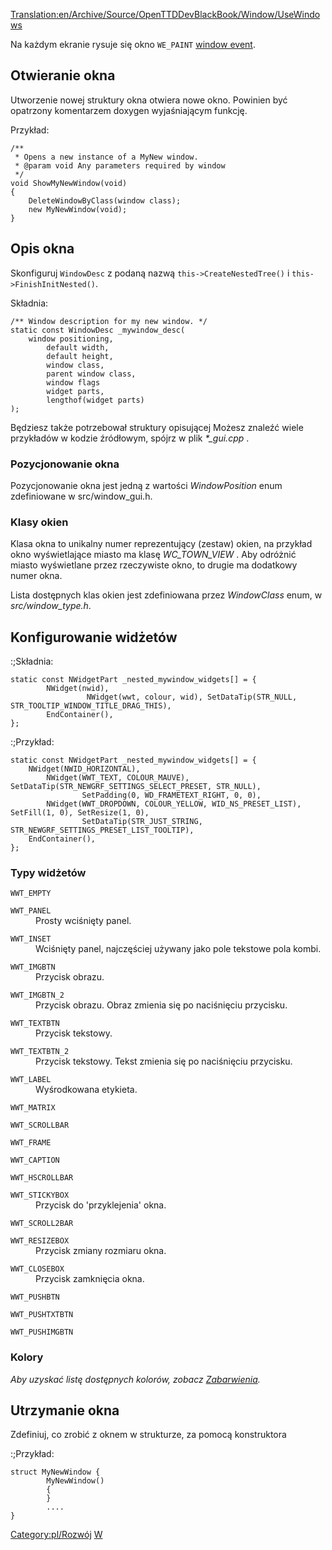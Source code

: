 [[Translation:en/Archive/Source/OpenTTDDevBlackBook/Window/UseWindows]]
 
<!--{{DevDoc}}-->{{pl/Rozwój}}

Na każdym ekranie rysuje się okno <code>WE_PAINT</code> [[en/OpenTTDDevBlackBook/Window/WindowEvents|window event]].

==Otwieranie okna==
Utworzenie nowej struktury okna otwiera nowe okno. Powinien być opatrzony komentarzem doxygen wyjaśniającym funkcję.

;<nowiki>Przykład:</nowiki>

<pre>
/**
 * Opens a new instance of a MyNew window.
 * @param void Any parameters required by window
 */
void ShowMyNewWindow(void)
{
	DeleteWindowByClass(window class);
	new MyNewWindow(void);
}
</pre>

==Opis okna==

Skonfiguruj <code>WindowDesc</code> z podaną nazwą <code>this->CreateNestedTree()</code> i <code>this->FinishInitNested()</code>.

;<nowiki>Składnia:</nowiki>

<pre>
/** Window description for my new window. */
static const WindowDesc _mywindow_desc(
	window positioning,
        default width,
        default height,
        window class,
        parent window class,
        window flags
        widget parts,
        lengthof(widget parts)
);
</pre>

Będziesz także potrzebował struktury opisującej
Możesz znaleźć wiele przykładów w kodzie źródłowym, spójrz w plik ''*_gui.cpp'' .

===Pozycjonowanie okna===
Pozycjonowanie okna jest jedną z wartości ''WindowPosition'' enum zdefiniowane w src/window_gui.h.

===Klasy okien===
Klasa okna to unikalny numer reprezentujący (zestaw) okien, na przykład okno wyświetlające miasto ma klasę  ''WC_TOWN_VIEW'' . Aby odróżnić miasto wyświetlane przez rzeczywiste okno, to drugie ma dodatkowy numer okna.

Lista dostępnych klas okien jest zdefiniowana przez ''WindowClass'' enum, w ''src/window_type.h''.

==Konfigurowanie widżetów==

:;<nowiki>Składnia:</nowiki>

<pre>
static const NWidgetPart _nested_mywindow_widgets[] = {
        NWidget(nwid),
                 NWidget(wwt, colour, wid), SetDataTip(STR_NULL, STR_TOOLTIP_WINDOW_TITLE_DRAG_THIS),
        EndContainer(),
};
</pre>

:;<nowiki>Przykład:</nowiki>

<pre>
static const NWidgetPart _nested_mywindow_widgets[] = {
	NWidget(NWID_HORIZONTAL),
		NWidget(WWT_TEXT, COLOUR_MAUVE), SetDataTip(STR_NEWGRF_SETTINGS_SELECT_PRESET, STR_NULL),
				SetPadding(0, WD_FRAMETEXT_RIGHT, 0, 0),
		NWidget(WWT_DROPDOWN, COLOUR_YELLOW, WID_NS_PRESET_LIST), SetFill(1, 0), SetResize(1, 0),
				SetDataTip(STR_JUST_STRING, STR_NEWGRF_SETTINGS_PRESET_LIST_TOOLTIP),
	EndContainer(),
};
</pre>

===Typy widżetów===

;<code>WWT_EMPTY</code>
:
<!--{{todo|-Include an explanation.}}-->{{pl/do poprawki|- Dołącz wyjaśnienie.}}

;<code>WWT_PANEL</code>
:Prosty wciśnięty panel.

;<code>WWT_INSET</code>
:Wciśnięty panel, najczęściej używany jako pole tekstowe pola kombi.

;<code>WWT_IMGBTN</code>
:Przycisk obrazu.

;<code>WWT_IMGBTN_2</code>
:Przycisk obrazu. Obraz zmienia się po naciśnięciu przycisku.

;<code>WWT_TEXTBTN</code>
:Przycisk tekstowy.

;<code>WWT_TEXTBTN_2</code>
:Przycisk tekstowy. Tekst zmienia się po naciśnięciu przycisku.

;<code>WWT_LABEL</code>
:Wyśrodkowana etykieta.

;<code>WWT_MATRIX</code>
:
<!--{{todo|-Include an explanation.}}-->{{pl/do poprawki|- Dołącz wyjaśnienie.}}

;<code>WWT_SCROLLBAR</code>
:
<!--{{todo|-Include an explanation.}}-->{{pl/do poprawki|- Dołącz wyjaśnienie.}}

;<code>WWT_FRAME</code>
:
<!--{{todo|-Include an explanation.}}-->{{pl/do poprawki|- Dołącz wyjaśnienie.}}

;<code>WWT_CAPTION</code>
:
<!--{{todo|-Include an explanation.}}-->{{pl/do poprawki|- Dołącz wyjaśnienie.}}

;<code>WWT_HSCROLLBAR</code>
:
<!--{{todo|-Include an explanation.}}-->{{pl/do poprawki|- Dołącz wyjaśnienie.}}

;<code>WWT_STICKYBOX</code>
:Przycisk do 'przyklejenia' okna.

;<code>WWT_SCROLL2BAR</code>
:
<!--{{todo|-Include an explanation.}}-->{{pl/do poprawki|- Dołącz wyjaśnienie.}}

;<code>WWT_RESIZEBOX</code>
:Przycisk zmiany rozmiaru okna.

;<code>WWT_CLOSEBOX</code>
:Przycisk zamknięcia okna.

;<code>WWT_PUSHBTN</code>
:
<!--{{todo|-Include an explanation.}}-->{{pl/do poprawki|- Dołącz wyjaśnienie.}}

;<code>WWT_PUSHTXTBTN</code>
:
<!--{{todo|-Include an explanation.}}-->{{pl/do poprawki|- Dołącz wyjaśnienie.}}

;<code>WWT_PUSHIMGBTN</code>
:
<!--{{todo|-Include an explanation.}}-->{{pl/do poprawki|- Dołącz wyjaśnienie.}}

===Kolory===

''Aby uzyskać listę dostępnych kolorów, zobacz [[pl/Archive/Source/OpenTTDDevBlackBook/Window/Colours|Zabarwienia]].''

==Utrzymanie okna==

Zdefiniuj, co zrobić z oknem w strukturze, za pomocą konstruktora

:;<nowiki>Przykład:</nowiki>

<pre>
struct MyNewWindow {
        MyNewWindow()
        {
        }
        ....
}
</pre>

<!--[[Category:Development]]--> [[Category:pl/Rozwój]]
<!--[[Category:OpenTTDDevBlackBook|W]]--> [[Category:pl/OpenTTDDevBlackBook|W]]